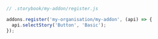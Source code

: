 ```js
// .storybook/my-addon/register.js

addons.register('my-organisation/my-addon', (api) => {
  api.selectStory('Button', 'Basic');
});
```